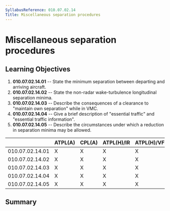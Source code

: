```yaml
---
SyllabusReference: 010.07.02.14
Title: Miscellaneous separation procedures
---
```


# Miscellaneous separation procedures

## Learning Objectives

1.  **010.07.02.14.01** -- State the minimum separation between departing and
    arriving aircraft.
2.  **010.07.02.14.02** -- State the non-radar wake-turbulence longitudinal
    separation minima.
3.  **010.07.02.14.03** -- Describe the consequences of a clearance to "maintain
    own separation" while in VMC.
4.  **010.07.02.14.04** -- Give a brief description of "essential traffic" and
    "essential traffic information".
5.  **010.07.02.14.05** -- Describe the circumstances under which a reduction in
    separation minima may be allowed.

|                 | ATPL(A) | CPL(A) | ATPL(H)/IR | ATPL(H)/VFR | CPL(H) | IR  | CBIR(A) |
| --------------- | ------- | ------ | ---------- | ----------- | ------ | --- | ------- |
| 010.07.02.14.01 | X       | X      | X          | X           | X      | X   | X       |
| 010.07.02.14.02 | X       | X      | X          | X           | X      | X   | X       |
| 010.07.02.14.03 | X       | X      | X          | X           | X      | X   | X       |
| 010.07.02.14.04 | X       | X      | X          | X           | X      | X   | X       |
| 010.07.02.14.05 | X       | X      | X          | X           | X      | X   | X       |

## Summary
